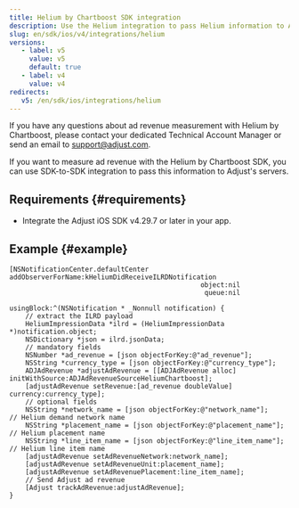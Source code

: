 ```yaml
---
title: Helium by Chartboost SDK integration
description: Use the Helium integration to pass Helium information to Adjust's servers.
slug: en/sdk/ios/v4/integrations/helium
versions:
   - label: v5
     value: v5
     default: true
   - label: v4
     value: v4
redirects:
   v5: /en/sdk/ios/integrations/helium
---
```


<Callout type="note">

If you have any questions about ad revenue measurement with Helium by Chartboost, please contact your dedicated Technical Account Manager or send an email to support@adjust.com.

</Callout>

If you want to measure ad revenue with the Helium by Chartboost SDK, you can use SDK-to-SDK integration to pass this information to Adjust's servers.

## Requirements {#requirements}

- Integrate the Adjust iOS SDK v4.29.7 or later in your app.

## Example {#example}

<Tabs>
<Tab title="Objective-C">

```objc
[NSNotificationCenter.defaultCenter addObserverForName:kHeliumDidReceiveILRDNotification
                                                object:nil
                                                 queue:nil
                                            usingBlock:^(NSNotification * _Nonnull notification) {
    // extract the ILRD payload
    HeliumImpressionData *ilrd = (HeliumImpressionData *)notification.object;
    NSDictionary *json = ilrd.jsonData;
    // mandatory fields
    NSNumber *ad_revenue = [json objectForKey:@"ad_revenue"];
    NSString *currency_type = [json objectForKey:@"currency_type"];
    ADJAdRevenue *adjustAdRevenue = [[ADJAdRevenue alloc] initWithSource:ADJAdRevenueSourceHeliumChartboost];
    [adjustAdRevenue setRevenue:[ad_revenue doubleValue] currency:currency_type];
    // optional fields
    NSString *network_name = [json objectForKey:@"network_name"];     // Helium demand network name
    NSString *placement_name = [json objectForKey:@"placement_name"]; // Helium placement name
    NSString *line_item_name = [json objectForKey:@"line_item_name"]; // Helium line item name
    [adjustAdRevenue setAdRevenueNetwork:network_name];
    [adjustAdRevenue setAdRevenueUnit:placement_name];
    [adjustAdRevenue setAdRevenuePlacement:line_item_name];
    // Send Adjust ad revenue
    [Adjust trackAdRevenue:adjustAdRevenue];
}
```

</Tab>
</Tabs>
